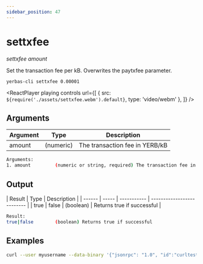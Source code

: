 ```yaml
---
sidebar_position: 47
---
```



# settxfee

_settxfee amount_

Set the transaction fee per kB. Overwrites the paytxfee parameter.

`yerbas-cli settxfee 0.00001`

<ReactPlayer
  playing
  controls
  url={[
    { src: `${require('./assets/settxfee.webm').default}`, type: 'video/webm' },
  ]}
/>

## Arguments

| Argument | Type      | Description                   |
| -------- | --------- | ----------------------------- |
| amount   | (numeric) | The transaction fee in YERB/kB |

```bash
Arguments:
1. amount         (numeric or string, required) The transaction fee in YERB/kB
```

## Output

| Result | Type  | Description |
| ------ | ----- | ----------- | -------------------------- |
| true   | false | (boolean)   | Returns true if successful |

```bash
Result:
true|false        (boolean) Returns true if successful
```

## Examples

```bash
curl --user myusername --data-binary '{"jsonrpc": "1.0", "id":"curltest", "method": "settxfee", "params": [0.00001] }' -H 'content-type: text/plain;' http://127.0.0.1:9998/
```
